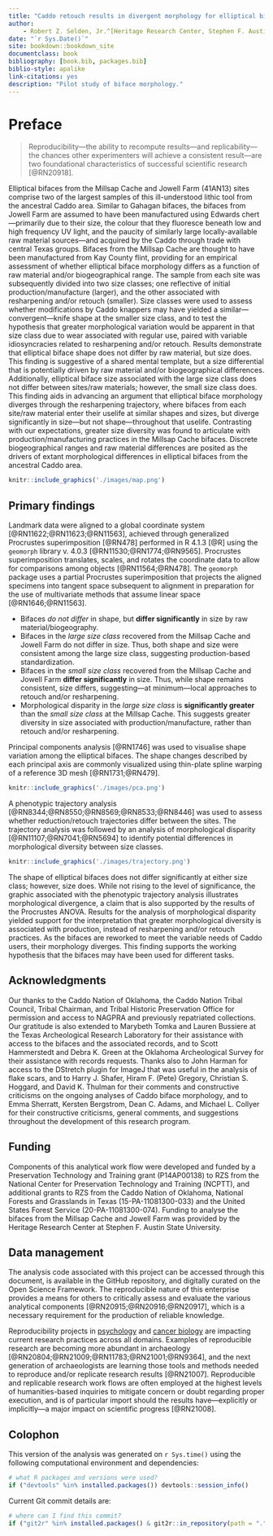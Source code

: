 ```yaml
--- 
title: "Caddo retouch results in divergent morphology for elliptical bifaces from sites in the American Southeast"
author:
    - Robert Z. Selden, Jr.^[Heritage Research Center, Stephen F. Austin State University; Department of Biology, Stephen F. Austin State University; and Cultural Heritage Department, Jean Monnet University, zselden@sfasu.edu] and John E. Dockall^[Stantec, Inc.]
date: "`r Sys.Date()`"
site: bookdown::bookdown_site
documentclass: book
bibliography: [book.bib, packages.bib]
biblio-style: apalike
link-citations: yes
description: "Pilot study of biface morphology."
---
```


# Preface {-}

>Reproducibility---the ability to recompute results---and replicability---the chances other experimenters will achieve a consistent result---are two foundational characteristics of successful scientific research [@RN20918].

Elliptical bifaces from the Millsap Cache and Jowell Farm (41AN13) sites comprise two of the largest samples of this ill-understood lithic tool from the ancestral Caddo area. Similar to Gahagan bifaces, the bifaces from Jowell Farm are assumed to have been manufactured using Edwards chert---primarily due to their size, the colour that they fluoresce beneath low and high frequency UV light, and the paucity of similarly large locally-available raw material sources---and acquired by the Caddo through trade with central Texas groups. Bifaces from the Millsap Cache are thought to have been manufactured from Kay County flint, providing for an empirical assessment of whether elliptical biface morphology differs as a function of raw material and/or biogeographical range. The sample from each site was subsequently divided into two size classes; one reflective of initial production/manufacture (larger), and the other associated with resharpening and/or retouch (smaller). Size classes were used to assess whether modifications by Caddo knappers may have yielded a similar---convergent---knife shape at the smaller size class, and to test the hypothesis that greater morphological variation would be apparent in that size class due to wear associated with regular use, paired with variable idiosyncracies related to resharpening and/or retouch. Results demonstrate that elliptical biface shape does not differ by raw material, but size does. This finding is suggestive of a shared mental template, but a size differential that is potentially driven by raw material and/or biogeographical differences. Additionally, elliptical biface size associated with the large size class does not differ between sites/raw materials; however, the small size class does. This finding aids in advancing an argument that elliptical biface morphology diverges through the resharpening trajectory, where bifaces from each site/raw material enter their uselife at similar shapes and sizes, but diverge significantly in size---but not shape---throughout that uselife. Contrasting with our expectations, greater size diversity was found to articulate with production/manufacturing practices in the Millsap Cache bifaces. Discrete biogeographical ranges and raw material differences are posited as the drivers of extant morphological differences in elliptical bifaces from the ancestral Caddo area.

```r

knitr::include_graphics('./images/map.png')
```

## Primary findings

Landmark data were aligned to a global coordinate system [@RN11622;@RN11623;@RN11563], achieved through generalized Procrustes superimposition [@RN478] performed in R 4.1.3 [@R] using the `geomorph` library v. 4.0.3 [@RN11530;@RN1774;@RN9565]. Procrustes superimposition translates, scales, and rotates the coordinate data to allow for comparisons among objects [@RN11564;@RN478]. The `geomorph` package uses a partial Procrustes superimposition that projects the aligned specimens into tangent space subsequent to alignment in preparation for the use of multivariate methods that assume linear space [@RN1646;@RN11563]. 

  -   Bifaces _do not differ_ in shape, but **differ significantly** in size by raw material/biogeography.
  -   Bifaces in the _large size class_ recovered from the Millsap Cache and Jowell Farm do not differ in size. Thus, both shape and size were consistent among the large size class, suggesting production-based standardization.
  -   Bifaces in the _small size class_ recovered from the Millsap Cache and Jowell Farm **differ significantly** in size. Thus, while shape remains consistent, size differs, suggesting---at minimum---local approaches to retouch and/or resharpening.
  -   Morphological disparity in the _large size class_ is **significantly greater** than the _small size class_ at the Millsap Cache. This suggests greater diversity in size associated with production/manufacture, rather than retouch and/or resharpening.

Principal components analysis [@RN1746] was used to visualise shape variation among the elliptical bifaces. The shape changes described by each principal axis are commonly visualized using thin-plate spline warping of a reference 3D mesh [@RN1731;@RN479].

```r
knitr::include_graphics('./images/pca.png')
```

A phenotypic trajectory analysis [@RN8344;@RN8550;@RN8569;@RN8533;@RN8446] was used to assess whether reduction/retouch trajectories differ between the sites. The trajectory analysis was followed by an analysis of morphological disparity [@RN11107;@RN7041;@RN5694] to identify potential differences in morphological diversity between size classes.

```r
knitr::include_graphics('./images/trajectory.png')
```

The shape of elliptical bifaces does not differ significantly at either size class; however, size does. While not rising to the level of significance, the graphic associated with the phenotypic trajectory analysis illustrates morphological divergence, a claim that is also supported by the results of the Procrustes ANOVA. Results for the analysis of morphological disparity yielded support for the interpretation that greater morphological diversity is associated with production, instead of resharpening and/or retouch practices. As the bifaces are reworked to meet the variable needs of Caddo users, their morphology diverges. This finding supports the working hypothesis that the bifaces may have been used for different tasks.

## Acknowledgments

Our thanks to the Caddo Nation of Oklahoma, the Caddo Nation Tribal Council, Tribal Chairman, and Tribal Historic Preservation Office for permission and access to NAGPRA and previously repatriated collections. Our gratitude is also extended to Marybeth Tomka and Lauren Bussiere at the Texas Archeological Research Laboratory for their assistance with access to the bifaces and the associated records, and to Scott Hammerstedt and Debra K. Green at the Oklahoma Archeological Survey for their assistance with records requests. Thanks also to John Harman for access to the DStretch plugin for ImageJ that was useful in the analysis of flake scars, and to Harry J. Shafer, Hiram F. (Pete) Gregory, Christian S. Hoggard, and David K. Thulman for their comments and constructive criticisms on the ongoing analyses of Caddo biface morphology, and to Emma Sherratt, Kersten Bergstrom, Dean C. Adams, and Michael L. Collyer for their constructive criticisms, general comments, and suggestions throughout the development of this research program.

## Funding

Components of this analytical work flow were developed and funded by a Preservation Technology and Training grant (P14AP00138) to RZS from the National Center for Preservation Technology and Training (NCPTT), and additional grants to RZS from the Caddo Nation of Oklahoma, National Forests and Grasslands in Texas (15-PA-11081300-033) and the United States Forest Service (20-PA-11081300-074). Funding to analyse the bifaces from the Millsap Cache and Jowell Farm was provided by the Heritage Research Center at Stephen F. Austin State University.

## Data management

The analysis code associated with this project can be accessed through this document, is available in the GitHub repository, and digitally curated on the Open Science Framework. The reproducible nature of this enterprise provides a means for others to critically assess and evaluate the various analytical components [@RN20915;@RN20916;@RN20917], which is a necessary requirement for the production of reliable knowledge.

Reproducibility projects in [psychology](https://osf.io/ezcuj/) and [cancer biology](https://www.cos.io/rpcb) are impacting current research practices across all domains. Examples of reproducible research are becoming more abundant in archaeology [@RN20804;@RN21009;@RN11783;@RN21001;@RN9364], and the next generation of archaeologists are learning those tools and methods needed to reproduce and/or replicate research results [@RN21007]. Reproducible and replicable research work flows are often employed at the highest levels of humanities-based inquiries to mitigate concern or doubt regarding proper execution, and is of particular import should the results have---explicitly or implicitly---a major impact on scientific progress [@RN21008].

## Colophon

This version of the analysis was generated on `r Sys.time()` using the following computational environment and dependencies: 

```r
# what R packages and versions were used?
if ("devtools" %in% installed.packages()) devtools::session_info()
```

Current Git commit details are:

```r
# where can I find this commit? 
if ("git2r" %in% installed.packages() & git2r::in_repository(path = ".")) git2r::repository(here::here())  
```
